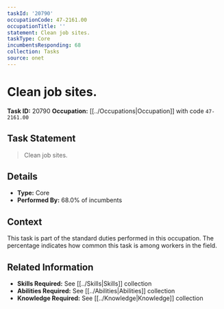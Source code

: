 ```yaml
---
taskId: '20790'
occupationCode: 47-2161.00
occupationTitle: ''
statement: Clean job sites.
taskType: Core
incumbentsResponding: 68
collection: Tasks
source: onet
---
```

# Clean job sites.

**Task ID:** 20790
**Occupation:** [[../Occupations|Occupation]] with code `47-2161.00`

## Task Statement

> Clean job sites.

## Details

- **Type:** Core
- **Performed By:** 68.0% of incumbents

## Context

This task is part of the standard duties performed in this occupation. The percentage indicates how common this task is among workers in the field.

## Related Information

- **Skills Required:** See [[../Skills|Skills]] collection
- **Abilities Required:** See [[../Abilities|Abilities]] collection
- **Knowledge Required:** See [[../Knowledge|Knowledge]] collection
